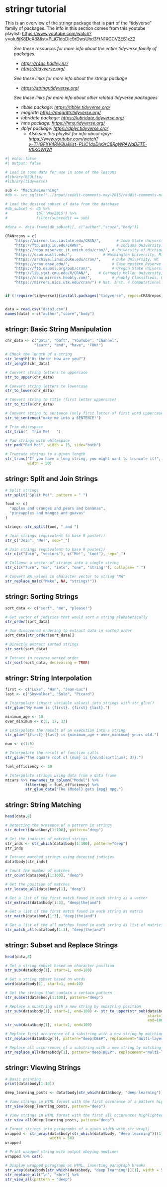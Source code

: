 # <yrChapterNumber></yrChapterNumber> stringr tutorial

This is an overview of the stringr package that is part of the "tidyverse"
family of packages.  The info in this section comes from this youtube playlist:
<https://www.youtube.com/watch?v=oIu5jK8DeX8&list=PLiC1doDIe9rDwsUhd3FtN1XGCV2ES1xZ2>{target="_blank"}

<div style="font-style: italic; margin-left: 2em;"> 
See these resources for more info about the entire tidyverse
family of packages.

* <https://r4ds.hadley.nz/>{target="_blank"}
* <https://tidyverse.org/>{target="_blank"}

See these links for more info about the stringr package

* <https://stringr.tidyverse.org/>{target="_blank"}

See these links for more info about other related tidyverse packagaes

* tibble package: <https://tibble.tidyverse.org/>
* magrittr: <https://magrittr.tidyverse.org/>
* lubridate package: <https://lubridate.tidyverse.org/>
* hms package: <https://hms.tidyverse.org/>
* dplyr package: <https://dplyr.tidyverse.org/>
  - Also see this playlist for info about dplyr:
    <https://www.youtube.com/watch?v=THGFXV4RW8U&list=PLiC1doDIe9rC8RgWPAWqDETE-VbKOWfWl>
</div>

```r
#| echo: false
#| output: false

# Load in some data for use in some of the lessons
#library(RSQLite)
#library(tidyverse)

sub <- "MachineLearning" 
#db <- src_sqlite('../input/reddit-comments-may-2015/reddit-comments-may-2015/database.sqlite', create = F)

# Load the desired subset of data from the database
#db_subset <- db %>% 
#             tbl('May2015') %>% 
#             filter(subreddit == sub)
          
#data <- data.frame(db_subset)[, c("author","score","body")]

CRANrepos = c(
    "https://mirror.las.iastate.edu/CRAN/",       # Iowa State University, Iowa
    "http://ftp.ussg.iu.edu/CRAN/",               # Indiana University, Indiana
    "https://repo.miserver.it.umich.edu/cran/", # University of Michigan
    "https://cran.wustl.edu/",              # Washington University, Missouri
    "https://archive.linux.duke.edu/cran/",     # Duke University, NC
    "https://cran.case.edu/",                   # Case Western Reserve University, OH
    "https://ftp.osuosl.org/pub/cran/",         # Oregon State University
    "http://lib.stat.cmu.edu/R/CRAN/",    # Carnegie Mellon University, PA
    "https://cran.mirrors.hoobly.com/",         # Hoobly Classifieds, PA
    "https://mirrors.nics.utk.edu/cran/") # Nat. Inst. 4 Computational Sci, TN


if (!require(tidyverse)){install.packages("tidyverse", repos=CRANrepos);require(tidyverse)}


data = read.csv("data3.csv")
names(data) = c("author","score","body")
```

## stringr: Basic String Manipulation

```r
chr_data <- c("Data", "Daft", "YouTube", "channel",
             "learn", "and", "have", "FUN!")
```

```r
# Check the length of a string
str_length("Hi there! How are you?")
str_length(chr_data)
```

```r
# Convert string letters to uppercase
str_to_upper(chr_data)
```

```r
# Convert string letters to lowercase
str_to_lower(chr_data)
```

```r
# Convert string to title (first letter uppercase)
str_to_title(chr_data)
```

```r
# Convert string to sentence (only first letter of first word uppercase)
str_to_sentence("make me into a SENTENCE!")
```

```r
# Trim whitespace
str_trim("  Trim Me!   ")
```

```r
# Pad strings with whitespace
str_pad("Pad Me!", width = 15, side="both")
```

```r
# Truncate strings to a given length
str_trunc("If you have a long string, you might want to truncate it!", 
          width = 50)
```

## stringr: Split and Join Strings

```r
# Split strings
str_split("Split Me!", pattern = " ")

food <- c(
  "apples and oranges and pears and bananas",
  "pineapples and mangos and guavas"
)

stringr::str_split(food, " and ")
```

```r
# Join strings (equivalent to base R paste())
str_c("Join", "Me!", sep="_")

# Join strings (equivalent to base R paste())
str_c(c("Join", "vectors"), c("Me!", "too!"), sep="_")
```

```r
# Collapse a vector of strings into a single string
str_c(c("Turn", "me", "into", "one", "string!"), collapse= " ")
```

```r
# Convert NA values in character vector to string "NA"
str_replace_na(c("Make", NA, "strings!"))
```

## stringr: Sorting Strings

```r
sort_data <- c("sort", "me", "please!")

# Get vector of indicies that would sort a string alphabetically
str_order(sort_data)
```

```r
# Use discovered ordering to extract data in sorted order
sort_data[str_order(sort_data)]
```

```r
# Directly extract sorted strings
str_sort(sort_data)
```

```r
# Extract in reverse sorted order
str_sort(sort_data, decreasing = TRUE)
```

## stringr: String Interpolation

```r
first <- c("Luke", "Han", "Jean-Luc")
last <- c("Skywalker", "Solo", "Picard")

# Interpolate (insert variable values) into strings with str_glue()
str_glue("My name is {first}. {first} {last}.")
```

```r
minimum_age <- 18
over_minimum <- c(5, 17, 33)

# Interpolate the result of an execution into a string
str_glue("{first} {last} is {minimum_age + over_minimum} years old.")
```

```r
num <- c(1:5)

# Interpolate the result of function calls
str_glue("The square root of {num} is {round(sqrt(num), 3)}.")
```

```r
fuel_efficiency <- 30

# Interpolate strings using data from a data frame
mtcars %>% rownames_to_column("Model") %>%
         filter(mpg > fuel_efficiency) %>%
         str_glue_data("The {Model} gets {mpg} mpg.")
```

## stringr: String Matching

```r
head(data,8)
```

```r
# Detecting the presence of a pattern in strings
str_detect(data$body[1:100], pattern="deep")
```

```r
# Get the indicies of matched strings
str_inds <- str_which(data$body[1:100], pattern="deep")
str_inds
```

```r
# Extract matched strings using detected indicies
data$body[str_inds]
```

```r
# Count the number of matches
str_count(data$body[1:100], "deep")
```

```r
# Get the position of matches
str_locate_all(data$body[1], "deep")
```

```r
# Get a list of the first match found in each string as a vector
str_extract(data$body[1:3], "deep|the|and")
```

```r
# Get a list of the first match found in each string as matrix
str_match(data$body[1:3], "deep|the|and")
```

```r
# Get a list of the all matches found in each string as list of matricies
str_match_all(data$body[1:3], "deep|the|and")
```

## stringr: Subset and Replace Strings

```r
head(data,8)
```

```r
# Get a string subset based on character position
str_sub(data$body[1], start=1, end=100)
```

```r
# Get a string subset based on words
word(data$body[1], start=1, end=10)
```

```r
# Get the strings that contain a certain pattern
str_subset(data$body[1:100], pattern="deep")
```

```r
# Replace a substring with a new string by substring position
str_sub(data$body[1], start=1, end=100) <- str_to_upper(str_sub(data$body[1], 
                                                                start=1, 
                                                                end=100))
str_sub(data$body[1], start=1, end=100)
```

```r
# Replace first occurrence of a substring with a new string by matching
str_replace(data$body[1], pattern="deep|DEEP", replacement="multi-layer")
```

```r
# Replace all occurrences of a substring with a new string by matching
str_replace_all(data$body[1], pattern="deep|DEEP", replacement="multi-layer")
```


## stringr: Viewing Strings

```r
# Basic printing
print(data$body[1:10])
```

```r
deep_learning_posts <- data$body[str_which(data$body, "deep learning")]

# View strings in HTML format with the first occurence of a pattern highlighted
str_view(deep_learning_posts, pattern="deep")
```

```r
# View strings in HTML format with the first all occurences highlighted
str_view_all(deep_learning_posts, pattern="deep")
```

```r
# Format strings into paragraphs of a given width with str_wrap()
wrapped <- str_wrap(data$body[str_which(data$body, "deep learning")][1], 
                    width = 50)
wrapped 
```

```r
# Print wrapped string with output obeying newlines
wrapped %>% cat()
```

```r
# Display wrapped paragraph as HTML, inserting paragraph breaks
str_wrap(data$body[str_which(data$body, "deep learning")][1], width = 50) %>%
str_replace_all("\n", "<br>") %>%
str_view_all(pattern = "deep")
```

